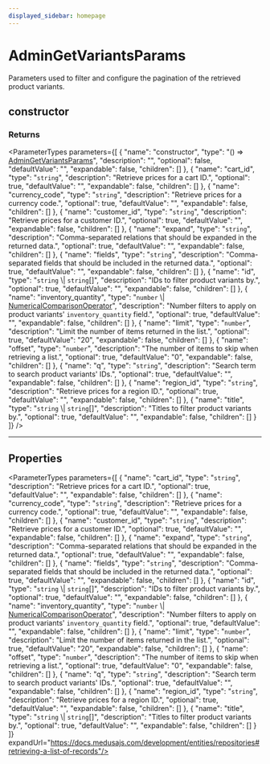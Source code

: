 ```yaml
---
displayed_sidebar: homepage
---
```



# AdminGetVariantsParams

Parameters used to filter and configure the pagination of the retrieved product variants.

## constructor

### Returns

<ParameterTypes parameters={[
  {
    "name": "constructor",
    "type": "() => [AdminGetVariantsParams](medusa.AdminGetVariantsParams.mdx)",
    "description": "",
    "optional": false,
    "defaultValue": "",
    "expandable": false,
    "children": []
  },
  {
    "name": "cart_id",
    "type": "`string`",
    "description": "Retrieve prices for a cart ID.",
    "optional": true,
    "defaultValue": "",
    "expandable": false,
    "children": []
  },
  {
    "name": "currency_code",
    "type": "`string`",
    "description": "Retrieve prices for a currency code.",
    "optional": true,
    "defaultValue": "",
    "expandable": false,
    "children": []
  },
  {
    "name": "customer_id",
    "type": "`string`",
    "description": "Retrieve prices for a customer ID.",
    "optional": true,
    "defaultValue": "",
    "expandable": false,
    "children": []
  },
  {
    "name": "expand",
    "type": "`string`",
    "description": "Comma-separated relations that should be expanded in the returned data.",
    "optional": true,
    "defaultValue": "",
    "expandable": false,
    "children": []
  },
  {
    "name": "fields",
    "type": "`string`",
    "description": "Comma-separated fields that should be included in the returned data.",
    "optional": true,
    "defaultValue": "",
    "expandable": false,
    "children": []
  },
  {
    "name": "id",
    "type": "`string` \\| `string`[]",
    "description": "IDs to filter product variants by.",
    "optional": true,
    "defaultValue": "",
    "expandable": false,
    "children": []
  },
  {
    "name": "inventory_quantity",
    "type": "`number` \\| [NumericalComparisonOperator](medusa.NumericalComparisonOperator.mdx)",
    "description": "Number filters to apply on product variants' `inventory_quantity` field.",
    "optional": true,
    "defaultValue": "",
    "expandable": false,
    "children": []
  },
  {
    "name": "limit",
    "type": "`number`",
    "description": "Limit the number of items returned in the list.",
    "optional": true,
    "defaultValue": "20",
    "expandable": false,
    "children": []
  },
  {
    "name": "offset",
    "type": "`number`",
    "description": "The number of items to skip when retrieving a list.",
    "optional": true,
    "defaultValue": "0",
    "expandable": false,
    "children": []
  },
  {
    "name": "q",
    "type": "`string`",
    "description": "Search term to search product variants' IDs.",
    "optional": true,
    "defaultValue": "",
    "expandable": false,
    "children": []
  },
  {
    "name": "region_id",
    "type": "`string`",
    "description": "Retrieve prices for a region ID.",
    "optional": true,
    "defaultValue": "",
    "expandable": false,
    "children": []
  },
  {
    "name": "title",
    "type": "`string` \\| `string`[]",
    "description": "Titles to filter product variants by.",
    "optional": true,
    "defaultValue": "",
    "expandable": false,
    "children": []
  }
]} />

___

## Properties

<ParameterTypes parameters={[
  {
    "name": "cart_id",
    "type": "`string`",
    "description": "Retrieve prices for a cart ID.",
    "optional": true,
    "defaultValue": "",
    "expandable": false,
    "children": []
  },
  {
    "name": "currency_code",
    "type": "`string`",
    "description": "Retrieve prices for a currency code.",
    "optional": true,
    "defaultValue": "",
    "expandable": false,
    "children": []
  },
  {
    "name": "customer_id",
    "type": "`string`",
    "description": "Retrieve prices for a customer ID.",
    "optional": true,
    "defaultValue": "",
    "expandable": false,
    "children": []
  },
  {
    "name": "expand",
    "type": "`string`",
    "description": "Comma-separated relations that should be expanded in the returned data.",
    "optional": true,
    "defaultValue": "",
    "expandable": false,
    "children": []
  },
  {
    "name": "fields",
    "type": "`string`",
    "description": "Comma-separated fields that should be included in the returned data.",
    "optional": true,
    "defaultValue": "",
    "expandable": false,
    "children": []
  },
  {
    "name": "id",
    "type": "`string` \\| `string`[]",
    "description": "IDs to filter product variants by.",
    "optional": true,
    "defaultValue": "",
    "expandable": false,
    "children": []
  },
  {
    "name": "inventory_quantity",
    "type": "`number` \\| [NumericalComparisonOperator](medusa.NumericalComparisonOperator.mdx)",
    "description": "Number filters to apply on product variants' `inventory_quantity` field.",
    "optional": true,
    "defaultValue": "",
    "expandable": false,
    "children": []
  },
  {
    "name": "limit",
    "type": "`number`",
    "description": "Limit the number of items returned in the list.",
    "optional": true,
    "defaultValue": "20",
    "expandable": false,
    "children": []
  },
  {
    "name": "offset",
    "type": "`number`",
    "description": "The number of items to skip when retrieving a list.",
    "optional": true,
    "defaultValue": "0",
    "expandable": false,
    "children": []
  },
  {
    "name": "q",
    "type": "`string`",
    "description": "Search term to search product variants' IDs.",
    "optional": true,
    "defaultValue": "",
    "expandable": false,
    "children": []
  },
  {
    "name": "region_id",
    "type": "`string`",
    "description": "Retrieve prices for a region ID.",
    "optional": true,
    "defaultValue": "",
    "expandable": false,
    "children": []
  },
  {
    "name": "title",
    "type": "`string` \\| `string`[]",
    "description": "Titles to filter product variants by.",
    "optional": true,
    "defaultValue": "",
    "expandable": false,
    "children": []
  }
]} expandUrl="https://docs.medusajs.com/development/entities/repositories#retrieving-a-list-of-records"/>
